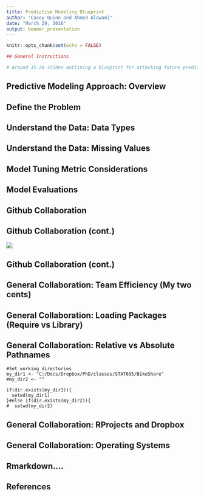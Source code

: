 ```yaml
---
title: Predictive Modeling Blueprint
author: "Casey Quinn and Ahmed Alawami"
date: "March 29, 2016"
output: beamer_presentation
---
```


```r
knitr::opts_chunk$set(echo = FALSE)

## General Instructions

# Around 15-20 slides outlining a blueprint for attacking future predictive modeling challenges. This should be based on your experiences with the first two challenges, but you can also draw on advice from our textbooks, online advice on machine learning, etc., to come up with steps you plan to take and things you plan to look for the next time you need to build a predictive model. You should cover the full process, from first getting the data through to picking a top model. Some of the steps you likely want to cover include initial exploratory data analysis, picking a metric (like RMSLE) to use to assess models, checking for and handling datasets that aren’t straightforward (e.g., have missing data, have more predictors than observations, have heavy class imbalance, are very large or very small, …), trying out different types of models and tuning models, engineering and selecting predictive variables, and choosing and running a final model. You should also include some guidelines about how to efficiently work as a team when working on a predictive modeling challenge.

```


## Predictive Modeling Approach: Overview
\begin{enumerate}
\item \textbf{Define the Problem}
\item \textbf{Understand the Data: Data Types}
\item \textbf{Understand the Data: Missing Values}
\item \textbf{Model Tuning Metric}
\item \textbf{Model Evaluations and Tuning}
\item \textbf{Github Collaboration}
\item \textbf{General Collaboration}
\end{enumerate}

## Define the Problem
\textbf{Model Complexity Constraints}
\begin{itemize}
  \item Offline, Time-averaged, "Instantaneous" Implementation
      \begin{itemize}
      \item Computation Resources
      \item Computation Time
      \item Data Handling
  \end{itemize}
\end{itemize}
  
\textbf{Model Accuracy and Precision Requirements}
\begin{itemize}
  \item "Exact" vs "Rough" Predictions
\end{itemize}

## Understand the Data: Data Types 

\textbf{Continuous}
  \begin{itemize}
  \item Independent Observations?
    \begin{itemize}
    \item Check for Autocorrelation
    \end{itemize}
  \item Exact vs. Classification Ranges  
  \end{itemize}
  
\textbf{Date/Time}
  \begin{itemize}
  \item Numeric
  \item Factor
  \end{itemize}
  
\textbf{Classification}
  \begin{itemize}
  \item Reduce factor lists as needed
  \item Variable combinations if many variables
  \end{itemize}

## Understand the Data: Missing Values

\textbf{Find Them}
   \begin{itemize}
    \item VIM: aggr function
    \end{itemize}

\textbf{Deal with Them}
  \begin{itemize}
  \item \textbf{Removal}
    \begin{itemize}
    \item{Entire Variable }
    \item{Individual Observations}
    \end{itemize}
  \item \textbf{Imputation}
    \begin{itemize}
    \item{VIM package}
    \item{mice package}
    \end{itemize}
  \item \textbf{Set as unique classification} 
  \item \textbf{Leave as is}
  \item \textbf{Handling test/prediction missing data}
  \end{itemize}

## Model Tuning Metric Considerations

  \textbf{Outcome Type}
    \begin{itemize}
    \item Continuous
      \begin{itemize}
      \item Prediction
      \end{itemize}
    
    \item Classification
      \begin{itemize}
      \item Probabilities
      \item Discrete Outcome
      \end{itemize}
    \end{itemize}

  \textbf{Data Shape}
    \begin{itemize}
    \item Normal 
    \item Skewed
    \end{itemize}

## Model Evaluations

\textbf{Methods}
\begin{itemize}
\item k-Fold Cross Validation
\item Monte Carlo
\item Bootstrap
\item Data Simulation
\end{itemize}

\textbf{Avoid Overfitting}
\newline
\newline
\textbf{Reduce Model Size / Number of Parameters}

## Github Collaboration
\begin{enumerate}
  \item Chose a team leader.
  \item Team leader creates a local folder with a descriptive name for the project.
  \item Team leader creates a local RProject with the same name as the folder. 
  \item Team leader creates a Github repository with the same name as the RProject (Don't initialize with README).
\end{enumerate}

\centerline{\includegraphics[height=2in]{images/image1.png}}
  
## Github Collaboration (cont.)  
\begin{enumerate}
\setcounter{enumi}{4}
\item Push an existing repository from RStudio Shell.
    \begin{itemize}
    \item git remote add origin https://github.com/cwq9999/Example.git
    \item item git push -u origin master
    \end{itemize}
\end{enumerate}
![](images/image2-3.png)

## Github Collaboration (cont.)  
\begin{enumerate}
\setcounter{enumi}{5}
\item Add team members as collaborators.
  \begin{itemize}
  \item Collaborators can use Pull/Push buttons under the Git tab. 
  \item No need to fork the repo or request pull requests.
  \end{itemize}
\end{enumerate}

\centerline{\includegraphics{images/image4.png}}

## General Collaboration: Team Efficiency (My two cents)
\begin{enumerate}
\item Select a team leader

\item Quick Individual Exploratory Data Analysis

\item Initial Exploratory Data Analysis Discussion(s)
  \begin{itemize}
  \item Define Training/Test Datasets
  \item Determine Outcome Requirements
  \item Determine Metric(s)
  \end{itemize}

\item Divide into Specialty Groups  
  \begin{itemize}
  \item General Linear Models
  \item Trees
  \item Support Vector Machines
  \item etc.
  \end{itemize}
\item Present and Compare Models
\item Select Model Type and Refine as a Group or Subgroups
\end{enumerate}

## General Collaboration: Loading Packages (Require vs Library)

\textbf{Library}
\begin{itemize}
\item Loads a Library and causes an \textit{\textbf{Error}} if Library doesn't exist.
\item Best option for collaboration.
\end{itemize}

\textbf{Require}
\begin{itemize}
\item Tries to load a Library and provides a \textit{\textbf{warning}} if library doesn't exist.
\item Not a good option for collaboration.
\item Primarily designed for functions.
\end{itemize}

## General Collaboration: Relative vs Absolute Pathnames


```
#Set working directories
my_dir1 <- "C:/Docs/Dropbox/PhD/classes/STAT695/BikeShare"
#my_dir2 <- ""

if(dir.exists(my_dir1)){
  setwd(my_dir1)
}#else if(dir.exists(my_dir2)){
#  setwd(my_dir2)

```

## General Collaboration: RProjects and Dropbox

\begin{itemize}
\item Continuously syncs to Dropbox.
\item Remember to close your Rproject.
\item Otherwise you won't be able to sync your Dropbox
\item Better to have separate Projects for each collaborator.
\end{itemize}

## General Collaboration: Operating Systems

\begin{itemize}
\item Be wary of character differences between operating systems and potentially even versions of R or RStudio.
\item The \textit{\textbf{"$\sim$"}} has been an issue in the past.
\end{itemize}


## Rmarkdown....

\begin{itemize}
\item It's challenging and takes time to learn. 
\item Rmarkdown formatting doesn't work very well!
  \begin{itemize}
  \item You can't even bold highlight a bullet list item with the *** command. 
  \item If you know HTML or LateX don't bother with RMarkdown formatting. 
  \end{itemize}
\end{itemize}  
  
## References

\begin{itemize}
\item Kuhn. Applied Predictive Modeling
\item www.github.com
\item http://yihui.name/en/2014/07/library-vs-require/
\end{itemize}